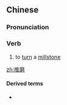 ==Chinese==
{{zh-forms}}

===Pronunciation===
{{zh-pron
|m=tuīmò
|cat=v
}}

===Verb===
{{zh-verb}}

# to [[turn]] a [[millstone]]

[[zh:推磨]]

====Derived terms====
* {{zh-l|有錢能使鬼推磨}}